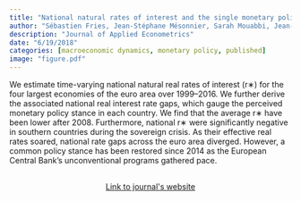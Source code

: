 ```yaml
---
title: "National natural rates of interest and the single monetary policy in the euro area"
author: "Sébastien Fries, Jean-Stéphane Mésonnier, Sarah Mouabbi, Jean-Paul Renne"
description: "Journal of Applied Econometrics"
date: "6/19/2018"
categories: [macroeconomic dynamics, monetary policy, published]
image: "figure.pdf"
---
```


<!-- description: "Affine Term Structure Model that provides non-negative yields and is able to accommodate a short-term rate that stays at the zero lower bound (ZLB) for extended periods of time." -->

<!-- subtitle: -->

<!-- image: "figure.jpeg" -->


We estimate time-varying national natural real rates of interest (r∗) for the four largest economies of the euro area over 1999–2016. We further derive the associated national real interest rate gaps, which gauge the perceived monetary policy stance in each country. We find that the average r∗ have been lower after 2008. Furthermore, national r∗ were significantly negative in southern countries during the sovereign crisis. As their effective real rates soared, national rate gaps across the euro area diverged. However, a common policy stance has been restored since 2014 as the European Central Bank's unconventional programs gathered pace.


```{=html}
<div  style="margin: 30px; text-align: center;">
<a class="btn btn-primary" href="https://onlinelibrary.wiley.com/doi/abs/10.1002/jae.2637" role="button" target="_blank" style="padding: 5px 5px;">Link to journal's website</a>
</div>
```

<!-- In order to have bibtex in place of R code, add in front matter: -->
<!-- format: -->
<!--   html: -->
<!--     code-fold: true -->
<!--     code-summary: "Bibtex" -->

<!-- ```{r essai, eval=FALSE} -->
<!-- article = { -->
<!--   author = {JPR}, -->
<!--   year=2010 -->
<!-- } -->
<!-- ``` -->
